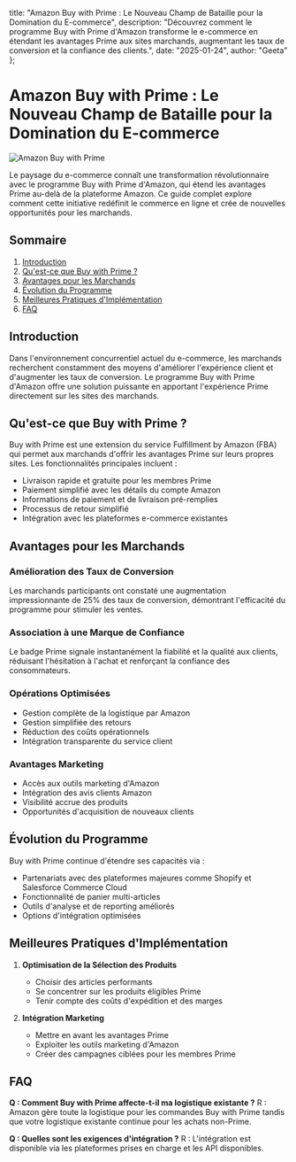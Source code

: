   title: "Amazon Buy with Prime : Le Nouveau Champ de Bataille pour la Domination du E-commerce",
  description: "Découvrez comment le programme Buy with Prime d'Amazon transforme le e-commerce en étendant les avantages Prime aux sites marchands, augmentant les taux de conversion et la confiance des clients.",
  date: "2025-01-24",
  author: "Geeta"
};

# Amazon Buy with Prime : Le Nouveau Champ de Bataille pour la Domination du E-commerce

![Amazon Buy with Prime](/images/blog/amazon-buy-with-prime.jpeg)

Le paysage du e-commerce connaît une transformation révolutionnaire avec le programme Buy with Prime d'Amazon, qui étend les avantages Prime au-delà de la plateforme Amazon. Ce guide complet explore comment cette initiative redéfinit le commerce en ligne et crée de nouvelles opportunités pour les marchands.

## Sommaire

1. [Introduction](#introduction)
2. [Qu'est-ce que Buy with Prime ?](#quest-ce-que-buy-with-prime)
3. [Avantages pour les Marchands](#avantages-pour-les-marchands)
4. [Évolution du Programme](#évolution-du-programme)
5. [Meilleures Pratiques d'Implémentation](#meilleures-pratiques-dimplémentation)
6. [FAQ](#faq)

## Introduction

Dans l'environnement concurrentiel actuel du e-commerce, les marchands recherchent constamment des moyens d'améliorer l'expérience client et d'augmenter les taux de conversion. Le programme Buy with Prime d'Amazon offre une solution puissante en apportant l'expérience Prime directement sur les sites des marchands.

## Qu'est-ce que Buy with Prime ?

Buy with Prime est une extension du service Fulfillment by Amazon (FBA) qui permet aux marchands d'offrir les avantages Prime sur leurs propres sites. Les fonctionnalités principales incluent :

- Livraison rapide et gratuite pour les membres Prime
- Paiement simplifié avec les détails du compte Amazon
- Informations de paiement et de livraison pré-remplies
- Processus de retour simplifié
- Intégration avec les plateformes e-commerce existantes

## Avantages pour les Marchands

### Amélioration des Taux de Conversion
Les marchands participants ont constaté une augmentation impressionnante de 25% des taux de conversion, démontrant l'efficacité du programme pour stimuler les ventes.

### Association à une Marque de Confiance
Le badge Prime signale instantanément la fiabilité et la qualité aux clients, réduisant l'hésitation à l'achat et renforçant la confiance des consommateurs.

### Opérations Optimisées
- Gestion complète de la logistique par Amazon
- Gestion simplifiée des retours
- Réduction des coûts opérationnels
- Intégration transparente du service client

### Avantages Marketing
- Accès aux outils marketing d'Amazon
- Intégration des avis clients Amazon
- Visibilité accrue des produits
- Opportunités d'acquisition de nouveaux clients

## Évolution du Programme

Buy with Prime continue d'étendre ses capacités via :

- Partenariats avec des plateformes majeures comme Shopify et Salesforce Commerce Cloud
- Fonctionnalité de panier multi-articles
- Outils d'analyse et de reporting améliorés
- Options d'intégration optimisées

## Meilleures Pratiques d'Implémentation

1. **Optimisation de la Sélection des Produits**
   - Choisir des articles performants
   - Se concentrer sur les produits éligibles Prime
   - Tenir compte des coûts d'expédition et des marges

2. **Intégration Marketing**
   - Mettre en avant les avantages Prime
   - Exploiter les outils marketing d'Amazon
   - Créer des campagnes ciblées pour les membres Prime

## FAQ

**Q : Comment Buy with Prime affecte-t-il ma logistique existante ?**
R : Amazon gère toute la logistique pour les commandes Buy with Prime tandis que votre logistique existante continue pour les achats non-Prime.

**Q : Quelles sont les exigences d'intégration ?**
R : L'intégration est disponible via les plateformes prises en charge et les API disponibles.